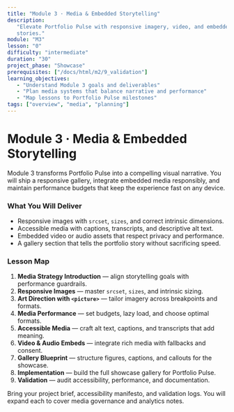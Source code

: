 ```yaml
---
title: "Module 3 · Media & Embedded Storytelling"
description:
   "Elevate Portfolio Pulse with responsive imagery, video, and embedded
   stories."
module: "M3"
lesson: "0"
difficulty: "intermediate"
duration: "30"
project_phase: "Showcase"
prerequisites: ["/docs/html/m2/9_validation"]
learning_objectives:
   - "Understand Module 3 goals and deliverables"
   - "Plan media systems that balance narrative and performance"
   - "Map lessons to Portfolio Pulse milestones"
tags: ["overview", "media", "planning"]
---
```


# Module 3 · Media & Embedded Storytelling

Module 3 transforms Portfolio Pulse into a compelling visual narrative. You will
ship a responsive gallery, integrate embedded media responsibly, and maintain
performance budgets that keep the experience fast on any device.

### What You Will Deliver

-  Responsive images with `srcset`, `sizes`, and correct intrinsic dimensions.
-  Accessible media with captions, transcripts, and descriptive alt text.
-  Embedded video or audio assets that respect privacy and performance.
-  A gallery section that tells the portfolio story without sacrificing speed.

### Lesson Map

1. **Media Strategy Introduction** — align storytelling goals with performance
   guardrails.
2. **Responsive Images** — master `srcset`, `sizes`, and intrinsic sizing.
3. **Art Direction with `<picture>`** — tailor imagery across breakpoints and
   formats.
4. **Media Performance** — set budgets, lazy load, and choose optimal formats.
5. **Accessible Media** — craft alt text, captions, and transcripts that add
   meaning.
6. **Video & Audio Embeds** — integrate rich media with fallbacks and consent.
7. **Gallery Blueprint** — structure figures, captions, and callouts for the
   showcase.
8. **Implementation** — build the full showcase gallery for Portfolio Pulse.
9. **Validation** — audit accessibility, performance, and documentation.

Bring your project brief, accessibility manifesto, and validation logs. You will
expand each to cover media governance and analytics notes.
